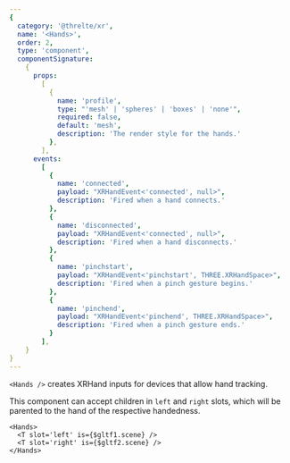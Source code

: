 ```yaml
---
{
  category: '@threlte/xr',
  name: '<Hands>',
  order: 2,
  type: 'component',
  componentSignature:
    {
      props:
        [
          {
            name: 'profile',
            type: "'mesh' | 'spheres' | 'boxes' | 'none'",
            required: false,
            default: 'mesh',
            description: 'The render style for the hands.'
          },
        ],
      events:
        [
          {
            name: 'connected',
            payload: "XRHandEvent<'connected', null>",
            description: 'Fired when a hand connects.'
          },
          {
            name: 'disconnected',
            payload: "XRHandEvent<'connected', null>",
            description: 'Fired when a hand disconnects.'
          },
          {
            name: 'pinchstart',
            payload: "XRHandEvent<'pinchstart', THREE.XRHandSpace>",
            description: 'Fired when a pinch gesture begins.'
          },
          {
            name: 'pinchend',
            payload: "XRHandEvent<'pinchend', THREE.XRHandSpace>",
            description: 'Fired when a pinch gesture ends.'
          }
        ],
    }
}
---
```


`<Hands />` creates XRHand inputs for devices that allow hand tracking.

This component can accept children in `left` and `right` slots, which will be parented to the hand of the respective handedness.

```svelte
<Hands>
  <T slot='left' is={$gltf1.scene} />
  <T slot='right' is={$gltf2.scene} />
</Hands>
```
